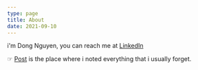 ```yaml
---
type: page
title: About
date: 2021-09-10
---
```


i'm Dong Nguyen, you can reach me at [LinkedIn](https://www.linkedin.com/in/đồng-nguyễn-hữu-204428136)

☞ [Post](/posts) is the place where i noted everything that i usually forget.
